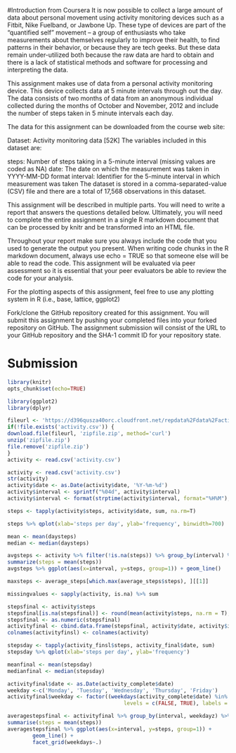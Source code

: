 #Introduction from Coursera 
It is now possible to collect a large amount of data about personal movement using activity monitoring devices such as a Fitbit, Nike Fuelband, or Jawbone Up. These type of devices are part of the “quantified self” movement – a group of enthusiasts who take measurements about themselves regularly to improve their health, to find patterns in their behavior, or because they are tech geeks. But these data remain under-utilized both because the raw data are hard to obtain and there is a lack of statistical methods and software for processing and interpreting the data.

This assignment makes use of data from a personal activity monitoring device. This device collects data at 5 minute intervals through out the day. The data consists of two months of data from an anonymous individual collected during the months of October and November, 2012 and include the number of steps taken in 5 minute intervals each day.

The data for this assignment can be downloaded from the course web site:

Dataset: Activity monitoring data [52K]
The variables included in this dataset are:

steps: Number of steps taking in a 5-minute interval (missing values are coded as \color{red}{\verb|NA|}NA)
date: The date on which the measurement was taken in YYYY-MM-DD format
interval: Identifier for the 5-minute interval in which measurement was taken
The dataset is stored in a comma-separated-value (CSV) file and there are a total of 17,568 observations in this dataset.

This assignment will be described in multiple parts. You will need to write a report that answers the questions detailed below. Ultimately, you will need to complete the entire assignment in a single R markdown document that can be processed by knitr and be transformed into an HTML file.

Throughout your report make sure you always include the code that you used to generate the output you present. When writing code chunks in the R markdown document, always use \color{red}{\verb|echo = TRUE|}echo = TRUE so that someone else will be able to read the code. This assignment will be evaluated via peer assessment so it is essential that your peer evaluators be able to review the code for your analysis.

For the plotting aspects of this assignment, feel free to use any plotting system in R (i.e., base, lattice, ggplot2)

Fork/clone the GitHub repository created for this assignment. You will submit this assignment by pushing your completed files into your forked repository on GitHub. The assignment submission will consist of the URL to your GitHub repository and the SHA-1 commit ID for your repository state.

# Submission

```{r}
library(knitr)
opts_chunk$set(echo=TRUE)
```

```{r}
library(ggplot2)
library(dplyr)
```

```{r}
fileurl <- 'https://d396qusza40orc.cloudfront.net/repdata%2Fdata%2Factivity.zip'
if(!file.exists('activity.csv')) {
download.file(fileurl, 'zipfile.zip', method='curl')
unzip('zipfile.zip')
file.remove('zipfile.zip')
}
activity <- read.csv('activity.csv')
```

```{r}
activity <- read.csv('activity.csv')
str(activity)
activity$date <- as.Date(activity$date, '%Y-%m-%d')
activity$interval <- sprintf("%04d", activity$interval)
activity$interval <- format(strptime(activity$interval, format="%H%M"), format = "%H:%M")
```


```{r}
steps <- tapply(activity$steps, activity$date, sum, na.rm=T)
```


```{r}
steps %>% qplot(xlab='steps per day', ylab='frequency', binwidth=700)
```

```{r}
mean <- mean(daysteps)
median <- median(daysteps)
```

```{r}
avgsteps <- activity %>% filter(!is.na(steps)) %>% group_by(interval) %>% 
summarize(steps = mean(steps))
avgsteps %>% ggplot(aes(x=interval, y=steps, group=1)) + geom_line()
```

```{r}
maxsteps <- average_steps[which.max(average_steps$steps), ][[1]]
```

```{r}
missingvalues <- sapply(activity, is.na) %>% sum
```

```{r}
stepsfinal <- activity$steps
stepsfinal[is.na(stepsfinal)] <- round(mean(activity$steps, na.rm = T), digits=0)
stepsfinal <- as.numeric(stepsfinal)
activityfinal <- cbind.data.frame(stepsfinal, activity$date, activity$interval)
colnames(activityfinsl) <- colnames(activity)
```

```{r}
stepsday <- tapply(activity_finsl$steps, activity_final$date, sum)
stepsday %>% qplot(xlab='steps per day', ylab='frequency')
```


```{r}
meanfinal <- mean(stepsday)
medianfinal <- median(stepsday)
```

```{r}
activityfinal$date <- as.Date(activity_complete$date)
weekday <-c('Monday', 'Tuesday', 'Wednesday', 'Thursday', 'Friday')
activityfinal$weekday <- factor((weekdays(activity_complete$date) %in% weekd),
                                     levels = c(FALSE, TRUE), labels = c('weekend', 'weekday'))
```


```{r}
averagestepsfinal <- activityfinal %>% group_by(interval, weekdayz) %>%
summarise(steps = mean(steps))
averagestepsfinal %>% ggplot(aes(x=interval, y=steps, group=1)) +
        geom_line() + 
        facet_grid(weekdays~.)
        
```